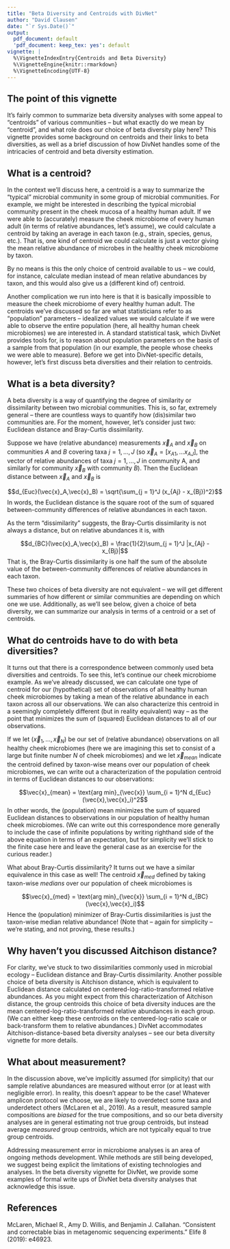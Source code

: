 ```yaml
---
title: "Beta Diversity and Centroids with DivNet"
author: "David Clausen"
date: "`r Sys.Date()`"
output:
  pdf_document: default
  'pdf_document: keep_tex: yes': default
vignette: |
  %\VignetteIndexEntry{Centroids and Beta Diversity} 
  %\VignetteEngine{knitr::rmarkdown} 
  %\VignetteEncoding{UTF-8}
---
```


## The point of this vignette

It's fairly common to summarize beta diversity analyses with some appeal to 
"centroids" of various communities -- but what exactly do we mean by "centroid",
and what role does our choice of beta diversity play here? This vignette provides
some background on centroids and their links to beta diversities, as well as a 
brief discussion of how DivNet handles some of the intricacies of centroid and
beta diversity estimation.

## What is a centroid?

In the context we'll discuss here, a centroid is a way to summarize the "typical" 
microbial community in some group of microbial communities. For example,
we might be interested in describing the typical microbial community present in the 
cheek mucosa of a healthy human adult. If we were able to (accurately) measure 
the cheek microbiome of every human adult (in terms of  relative abundances, 
let's assume), we could calculate a centroid
by taking an average in each taxon (e.g., strain, species, genus, etc.). 
That is, one kind of centroid we could calculate is just a vector giving
the mean relative abundance of microbes in the healthy cheek microbiome by taxon.

By no means is this the only choice of centroid available to us -- we could, 
for instance, calculate median instead of mean relative abundances by taxon, and 
this would also give us a (different kind of) centroid.

Another complication we run into here is that it is 
basically impossible to measure the cheek microbiome of every healthy human adult.
The centroids we've discussed so far are what statisticians refer to as 
"population" parameters -- idealized values we would calculate if we were able
to observe the entire population (here, all healthy human cheek microbiomes) we
are interested in. A standard statistical task, which DivNet provides tools for, 
is to reason about population parameters on the basis of a sample from that 
population (in our example, the people whose cheeks we were able to measure).
Before we get into DivNet-specific details, however, let's first discuss 
beta diversities and their relation to centroids.

## What is a beta diversity?

A beta diversity is a way of quantifying the degree of similarity or dissimilarity between two 
microbial communities. This is, so far, extremely general -- there are countless
ways to quantify how (dis)similar two communities are. For the moment, however, 
let's consider just two: Euclidean distance and Bray-Curtis dissimilarity. 

Suppose we have (relative abundance) measurements $\vec{x}_A$ and $\vec{x}_B$ 
on communities $A$ and $B$ covering taxa $j = 1, \dots, J$ (so 
$\vec{x}_A = [x_{A1}, \dots x_{AJ}]$, the vector of relative abundances of
taxa $j = 1, \dots, J$ in community A, and similarly for community $\vec{x}_B$ with
community $B$). Then the Euclidean distance between $\vec{x}_A$ and $\vec{x}_B$
is 

$$d_{Euc}(\vec{x}_A,\vec{x}_B) = \sqrt{\sum_{j = 1}^J (x_{Aj} - x_{Bj})^2}$$
In words, the Euclidean distance is the square root of the sum of squared between-community
differences of relative abundances in each taxon.

As the term "dissimilarity" suggests, the Bray-Curtis dissimilarity is not 
always a distance, but on relative abundances it is, with

$$d_{BC}(\vec{x}_A,\vec{x}_B) = \frac{1}{2}\sum_{j = 1}^J |x_{Aj} - x_{Bj}|$$
That is, the Bray-Curtis dissimilarity is one half the sum of the 
absolute value of the between-community differences of relative abundances in each taxon.

These two choices of beta diversity are not equivalent -- we will get different
summaries of how different or similar communities are depending on which one we
use. Additionally, as we'll see below, given a choice of beta diversity, 
we can summarize our analysis in terms of a centroid or a set of centroids.

## What do centroids have to do with beta diversities?

It turns out that there is a correspondence between commonly used
beta diversities and centroids. To see this, let's continue our cheek microbiome 
example. As we've already discussed, we can calculate one type of centroid for our 
(hypothetical) set of observations of all healthy human cheek microbiomes by 
taking a mean of the relative abundance in each taxon across all our 
observations. We can also characterize this centroid in a seemingly completely
different (but in reality equivalent) way -- as the point that minimizes the sum of 
(squared) Euclidean distances to all of our observations.

If we let $(\vec{x}_1, \dots, \vec{x}_N)$ be our set of (relative abundance) observations on all 
healthy cheek microbiomes (here we are imagining this set to consist of a large 
but finite number $N$ of cheek microbiomes) and we let $\vec{x}_{mean}$ 
indicate the centroid defined by taxon-wise means over
our population of cheek microbiomes, we can write out a characterization
of the population centroid in terms of Euclidean distances to our observations:

$$\vec{x}_{mean} = \text{arg min}_{\vec{x}} \sum_{i = 1}^N d_{Euc}(\vec{x},\vec{x}_i)^2$$
In other words, the (population) mean minimizes the sum of squared Euclidean distances
to observations in our population of healthy human cheek microbiomes. (We can write out
this correspondence more generally to include the case of infinite populations by writing righthand 
side of the above equation in terms of an expectation, but for simplicity we'll stick to the finite case
here and leave the general case as an exercise for the curious reader.)

What about Bray-Curtis dissimilarity? It turns out we have a similar equivalence
in this case as well! The centroid $\vec{x}_{med}$ defined by taking taxon-wise *medians* over
our population of cheek microbiomes is 

$$\vec{x}_{med} = \text{arg min}_{\vec{x}} \sum_{i = 1}^N d_{BC}(\vec{x},\vec{x}_i)$$
Hence the (population) minimizer of Bray-Curtis dissimilarities is just the taxon-wise median
relative abundance! (Note that -- again for simplicity -- we're stating, and not proving, these results.)

## Why haven't you discussed Aitchison distance?

For clarity, we've stuck to two dissimilarities commonly used in microbial ecology -- Euclidean distance and
Bray-Curtis dissimilarity. Another possible choice of beta diversity is Aitchison distance, which is equivalent
to Euclidean distance calculated on centered-log-ratio-transformed relative abundances. As you might expect from
this characterization of Aitchison distance, the group centroids this choice of beta diversity induces are the 
mean centered-log-ratio-transformed relative abundances in each group. (We can either keep these centroids on 
the centered-log-ratio scale or back-transform them to relative abundances.) DivNet accommodates Aitchison-distance-based
beta diversity analyses -- see our beta diversity vignette for more details.


## What about measurement?

In the discussion above, we've implicitly assumed (for simplicity) that our sample relative abundances are 
measured without error (or at least with negligible error). In reality, this doesn't appear
to be the case! Whatever amplicon protocol we choose, we are likely to overdetect some
taxa and underdetect others (McLaren et al., 2019). As a result, measured sample compositions
are *biased* for the true compositions, and so our beta diversity analyses are in general 
estimating not true group centroids, but 
instead average *measured* group centroids, which are not typically equal to true group centroids.


Addressing measurement error in 
microbiome analyses is an area of ongoing methods development. While methods are still being 
developed,
we suggest being explicit the limitations of existing technologies and analyses. In 
the beta diversity vignette for DivNet, we provide some examples of formal write ups of DivNet beta diversity analyses
that acknowledge this issue.

## References

McLaren, Michael R., Amy D. Willis, and Benjamin J. Callahan. "Consistent and correctable bias in metagenomic sequencing experiments." Elife 8 (2019): e46923.
